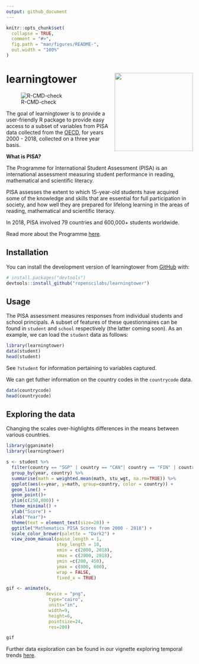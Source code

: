 ```yaml
---
output: github_document
---
```


<!-- README.md is generated from README.Rmd. Please edit that file -->

```r
knitr::opts_chunk$set(
  collapse = TRUE,
  comment = "#>",
  fig.path = "man/figures/README-",
  out.width = "100%"
)
```
# learningtower <img src='man/figures/logo.png' align="right" height="211" />


![R-CMD-check](https://github.com/ropenscilabs/learningtower/workflows/R-CMD-check/badge.svg)


The goal of learningtower is to provide a user-friendly R package to provide easy access to a subset of variables from PISA data collected from the [OECD](http://www.oecd.org/pisa/data/), for years 2000 - 2018, collected on a three year basis.

**What is PISA?**

The Programme for International Student Assessment (PISA) is an international assessment measuring student performance in reading, mathematical and scientific literacy.

PISA assesses the extent to which 15-year-old students have acquired some of the knowledge and skills that are essential for full participation in society, and how well they are prepared for lifelong learning in the areas of reading, mathematical and scientific literacy.

In 2018, PISA involved 79 countries and 600,000+ students worldwide. 

Read more about the Programme [here](http://www.oecd.org/pisa/aboutpisa/).


## Installation

You can install the development version of learningtower from [GitHub](https://github.com/) with:

``` r
# install.packages("devtools")
devtools::install_github("ropenscilabs/learningtower")
```

## Usage

The PISA assessment measures responses from individual students and school principals. A subset of features of these questionnaires can be found in `student` and `school` respectively (the latter coming soon). As an example, we can load the `student` data as follows:

```r
library(learningtower)
data(student)
head(student)
```

See `?student` for information pertaining to variables captured.

We can get futher information on the country codes in the `countrycode` data.

```r
data(countrycode)
head(countrycode)
```


## Exploring the data 

Changing the scales over-highlights differences in the means between various countries.

```r
library(gganimate)
library(learningtower)

s <- student %>% 
  filter(country == "SGP" | country == "CAN"| country == "FIN" | country == "NZL" | country == "USA" | country == "JPN" | country == "GBR" | country == "AUS") %>% 
  group_by(year, country) %>%
  summarise(math = weighted.mean(math, stu_wgt, na.rm=TRUE)) %>%
  ggplot(aes(x=year, y=math, group=country, color = country)) + 
  geom_line() +
  geom_point()+
  ylim(c(250,800)) + 
  theme_minimal() +
  ylab("Score") +
  xlab("Year")+
  theme(text = element_text(size=20)) +
  ggtitle("Mathematics PISA Scores from 2000 - 2018") +
  scale_color_brewer(palette = "Dark2") +
  view_zoom_manual(pause_length = 1,
                   step_length = 10, 
                   xmin = c(2000, 2018),
                   xmax = c(2000, 2018),
                   ymin =c(200, 450),
                   ymax = c(800, 600),
                   wrap = FALSE,
                   fixed_x = TRUE)

gif <- animate(s, 
               device = "png",
                type="cairo",
                units="in", 
                width=9, 
                height=6, 
                pointsize=24, 
                res=200)

gif
```

Further data exploration can be found in our vignette exploring temporal trends [here](https://ropenscilabs.github.io/learningtower/articles/exploring_time.html).

